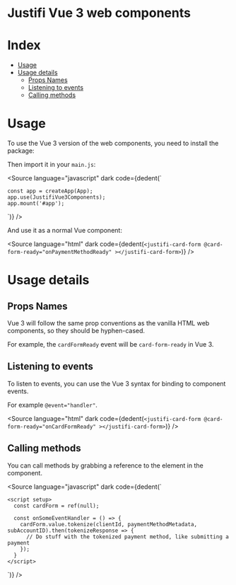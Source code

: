 
<Meta title="Vue 3" />

# Justifi Vue 3 web components

# Index

- [Usage](#usage)
- [Usage details](#usage-details)
  - [Props Names](#props-names)
  - [Listening to events](#listening-to-events)
  - [Calling methods](#calling-methods)

# Usage

To use the Vue 3 version of the web components, you need to install the package:

<Source language="bash" dark code="npm install --save @justifi/vue-components" />

Then import it in your `main.js`:

<Source
  language="javascript"
  dark
  code={dedent(`

    const app = createApp(App);
    app.use(JustifiVue3Components);
    app.mount('#app');

`)}
/>

And use it as a normal Vue component:

<Source
  language="html"
  dark
  code={dedent(`
    <justifi-card-form
      @card-form-ready="onPaymentMethodReady"
    ></justifi-card-form>
`)}
/>

# Usage details

## Props Names

Vue 3 will follow the same prop conventions as the vanilla HTML web components, so they should be hyphen-cased.

For example, the `cardFormReady` event will be `card-form-ready` in Vue 3.

## Listening to events

To listen to events, you can use the Vue 3 syntax for binding to component events.

For example `@event="handler"`.

<Source
  language="html"
  dark
  code={dedent(`
    <justifi-card-form
      @card-form-ready="onCardFormReady"
    ></justifi-card-form>
`)}
/>

## Calling methods

You can call methods by grabbing a reference to the element in the component.

<Source
  language="javascript"
  dark
  code={dedent(`
    <template>
      <justifi-card-form ref="cardForm"></justifi-card-form>
    </template>

    <script setup>
      const cardForm = ref(null);

      const onSomeEventHandler = () => {
        cardForm.value.tokenize(clientId, paymentMethodMetadata, subAccountID).then(tokenizeResponse => {
          // Do stuff with the tokenized payment method, like submitting a payment
        });
      }
    </script>

`)}
/>
